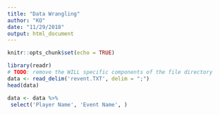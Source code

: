 ```yaml
---
title: "Data Wrangling"
author: "KO"
date: "11/29/2018"
output: html_document
---
```


```r
knitr::opts_chunk$set(echo = TRUE)
```



```r
library(readr)
# TODO: remove the WILL specific components of the file directory
data <- read_delim('revent.TXT', delim = ";")
head(data)

data <- data %>%
 select('Player Name', 'Event Name', )
```

